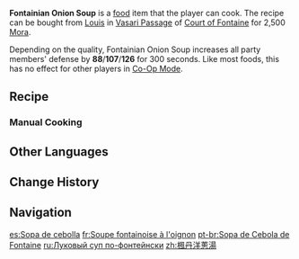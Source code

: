 {{Food Infobox
|id              = 108546
|quality         = 2
|description     = An onion soup.
|desc_suspicious = The first few sips taste fine, but when you begin to gulp it down, the greasy cheese almost gives you palpitations... You probably don't want to have any soup in your presence the following week.
|desc_basic      = Stir-fry the onion until it is slightly charred, and boil it in broth. Transfer the contents to a soup bowl, add a slice of bread, sprinkle some cheese, and bake it in the oven. Well-seasoned chefs never cry when chopping onions, and here's their secret trick: Let the apprentices do the job.
|desc_delicious  = Stretchy and golden cheese lies on a slice of bread that is crispy on top and soft on the bottom. The rich onion aroma is combined with a slightly salty taste. A small sip is enough to warm one up.
|type            = DEF-Boosting Dishes
|effectType      = DEF Up
|effect          = Increases all party members' DEF by (var1) for 300s.
|eff_att1        = DEF
|eff_suspicious1 = 88
|eff_basic1      = 107
|eff_delicious1  = 126
|region          = Fontaine
|recipe          = Sold by [[Louis]]
|source1         = {{Sold By|Fontainian Onion Soup}}
|source2         = 
|source3         = 
}}
'''Fontainian Onion Soup''' is a [[food]] item that the player can cook. The recipe can be bought from [[Louis]] in [[Vasari Passage]] of [[Court of Fontaine]] for 2,500 [[Mora]].

Depending on the quality, Fontainian Onion Soup increases all party members' defense by '''88'''/'''107'''/'''126''' for 300 seconds. Like most foods, this has no effect for other players in [[Co-Op Mode]].

==Recipe==
{{Recipe
|type = Cooking
|Onion = 3
|Flour = 2
|Cheese = 1
|sort = Onion; Flour; Cheese
}}

===Manual Cooking===
{{Manual Cooking}}

==Other Languages==
{{Other Languages
|en      = Fontainian Onion Soup
|zhs     = 枫丹洋葱汤
|zhs_rm  = Fēngdān Yángcōng Tāng
|zht     = 楓丹洋蔥湯
|zht_rm  = Fēngdān Yángcōng Tāng
|zh_tl   = Fontainian Onion Soup
|ja      = フォンテーヌ風オニオンスープ
|ja_rm   = Fonteenu-fuu Onion Suupu
|ja_tl   = Fontainian Onion Soup
|ko      = 폰타인 양파 수프
|ko_tl   = Fontaine Onion Soup
|es      = Sopa de cebolla
|es_tl   = Onion Soup
|fr      = Soupe fontainoise à l'oignon
|fr_tl   = Fontainian Onion Soup
|ru      = Луковый суп по-фонтейнски
|ru_tl   = Fontainian Onion Soup
|th      = Fontainian Onion Soup
|vi      = Súp Hành Fontaine
|vi_tl   = 
|de      = Fontaine-Zwiebelsuppe
|de_tl   = Fontaine Onion Soup
|id      = Fontainian Onion Soup
|pt      = Sopa de Cebola de Fontaine
|pt_tl   = 
|tr      = Fontaine Usulü Soğan Çorbası
|tr_tl   = Fontaine Style Onion Soup
|it      = Zuppa di cipolle di Fontaine
|it_tl   = Fontaine Onion Soup
}}

==Change History==
{{Change History|4.0}}

==Navigation==
{{Food Navbox}}

[[es:Sopa de cebolla]]
[[fr:Soupe fontainoise à l'oignon]]
[[pt-br:Sopa de Cebola de Fontaine]]
[[ru:Луковый суп по-фонтейнски]]
[[zh:楓丹洋蔥湯]]